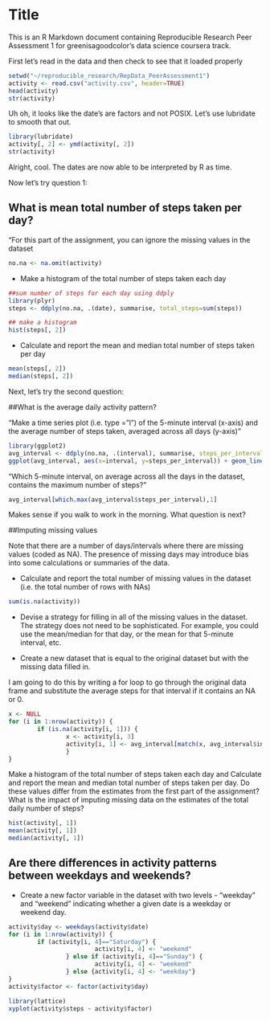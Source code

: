Title
========================================================

This is an R Markdown document containing Reproducible Research Peer Assessment 1 for greenisagoodcolor's data science coursera track. 

First let's read in the data and then check to see that it loaded properly
```r
setwd("~/reproducible_research/RepData_PeerAssessment1")
activity <- read.csv("activity.csv", header=TRUE)
head(activity)
str(activity)
```

Uh oh, it looks like the date's are factors and not POSIX. Let's use lubridate to smooth that out.

```r
library(lubridate)
activity[, 2] <- ymd(activity[, 2])
str(activity)
```

Alright, cool. The dates are now able to be interpreted by R as time.

Now let's try question 1:

## What is mean total number of steps taken per day?

"For this part of the assignment, you can ignore the missing values in the dataset

```r
no.na <- na.omit(activity)
```

* Make a histogram of the total number of steps taken each day
```r
##sum number of steps for each day using ddply
library(plyr)
steps <- ddply(no.na, .(date), summarise, total_steps=sum(steps))

## make a histogram
hist(steps[, 2])
```

* Calculate and report the mean and median total number of steps taken per day
```r
mean(steps[, 2])
median(steps[, 2])
```

Next, let's try the second question: 

##What is the average daily activity pattern?

"Make a time series plot (i.e. type = "l") of the 5-minute interval (x-axis) and the average number of steps taken, averaged across all days (y-axis)"

```r
library(ggplot2)
avg_interval <- ddply(no.na, .(interval), summarise, steps_per_interval=mean(steps))
ggplot(avg_interval, aes(x=interval, y=steps_per_interval)) + geom_line()
```

"Which 5-minute interval, on average across all the days in the dataset, contains the maximum number of steps?"

```r
avg_interval[which.max(avg_interval$steps_per_interval),1]
```

Makes sense if you walk to work in the morning. What question is next?

##Imputing missing values

Note that there are a number of days/intervals where there are missing values (coded as NA). The presence of missing days may introduce bias into some calculations or summaries of the data.

* Calculate and report the total number of missing values in the dataset (i.e. the total number of rows with NAs)

```r
sum(is.na(activity))
```

* Devise a strategy for filling in all of the missing values in the dataset. The strategy does not need to be sophisticated. For example, you could use the mean/median for that day, or the mean for that 5-minute interval, etc.

* Create a new dataset that is equal to the original dataset but with the missing data filled in.

I am going to do this by writing a for loop to go through the original data frame and substitute the average steps for that interval if it contains an NA or 0.

```r
x <- NULL
for (i in 1:nrow(activity)) {
        if (is.na(activity[i, 1])) {
                x <- activity[i, 3]
                activity[i, 1] <- avg_interval[match(x, avg_interval$interval), 2]
                } 
}


```

Make a histogram of the total number of steps taken each day and Calculate and report the mean and median total number of steps taken per day. Do these values differ from the estimates from the first part of the assignment? What is the impact of imputing missing data on the estimates of the total daily number of steps?

```r
hist(activity[, 1])
mean(activity[, 1])
median(activity[, 1])
```

## Are there differences in activity patterns between weekdays and weekends?

* Create a new factor variable in the dataset with two levels - "weekday" and "weekend" indicating whether a given date is a weekday or weekend day.

```r
activity$day <- weekdays(activity$date)
for (i in 1:nrow(activity)) {
        if (activity[i, 4]=="Saturday") {
                        activity[i, 4] <- "weekend"
                } else if (activity[i, 4]=="Sunday") {
                        activity[i, 4] <- "weekend"
                } else {activity[i, 4] <- "weekday"}
}
activity$factor <- factor(activity$day)

library(lattice)
xyplot(activity$steps ~ activity$factor)
```




